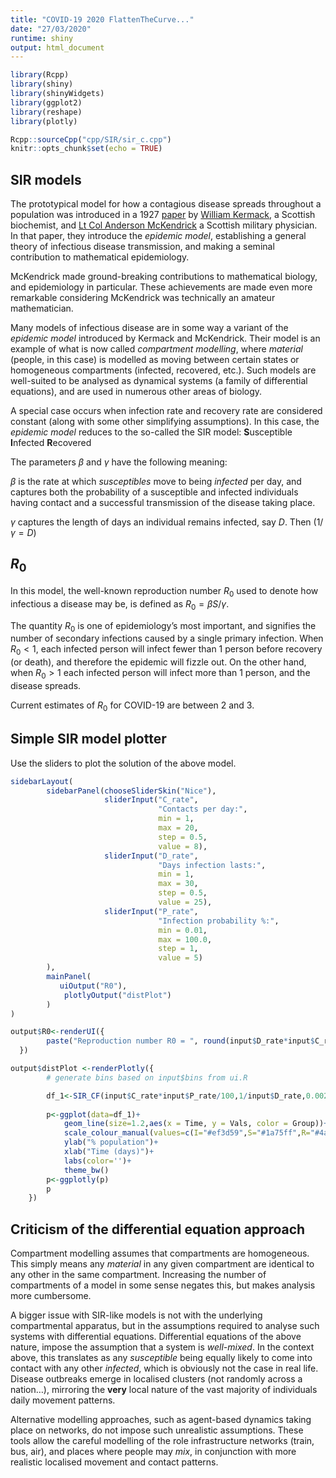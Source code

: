 ```yaml
---
title: "COVID-19 2020 FlattenTheCurve..."
date: "27/03/2020"
runtime: shiny
output: html_document
---
```


```r
library(Rcpp)
library(shiny)
library(shinyWidgets)
library(ggplot2)
library(reshape)
library(plotly)

Rcpp::sourceCpp("cpp/SIR/sir_c.cpp")
knitr::opts_chunk$set(echo = TRUE)
```

## SIR models

The prototypical model for how a contagious disease spreads throughout a population was introduced in a 1927 [paper](https://royalsocietypublishing.org/doi/pdf/10.1098/rspa.1927.0118) by [William Kermack](https://en.wikipedia.org/wiki/William_Ogilvy_Kermack), a Scottish biochemist, and [Lt Col Anderson McKendrick](https://en.wikipedia.org/wiki/Anderson_Gray_McKendrick) a Scottish military physician. In that paper, they introduce the *epidemic model*, establishing a general theory of infectious disease transmission, and making a seminal contribution to mathematical epidemiology.

McKendrick made ground-breaking contributions to mathematical biology, and epidemiology in particular. These achievements are made even more remarkable considering McKendrick was technically an amateur mathematician.

Many models of infectious disease are in some way a variant of the *epidemic model* introduced by Kermack and McKendrick. Their model is an example of what is now called *compartment modelling*, where *material* (people, in this case) is modelled as moving between certain states or homogeneous compartments (infected, recovered, etc.). Such models are well-suited to be analysed as dynamical systems (a family of differential equations), and are used in numerous other areas of biology.

A special case occurs when infection rate and recovery rate are considered constant (along with some other simplifying assumptions). In this case, the *epidemic model* reduces to the so-called the SIR model: **S**usceptible **I**nfected **R**ecovered

\begin{align}
\frac{dS}{dt}=& \: -\beta SI\\[10pt]
\frac{dI}{dt}=& \: \beta SI -\gamma I\\[10pt]
\frac{dR}{dt}=& \: \gamma I 
\end{align}


The parameters $\beta$ and $\gamma$ have the following meaning:


$\beta$ is the rate at which *susceptibles* move to being *infected* per day, and captures both the probability of a susceptible and infected individuals having contact and a successful transmission of the disease taking place.


$\gamma$ captures the length of days an individual remains infected, say $D$. Then ($1/\gamma = D$)


## $R_{0}$
In this model, the well-known reproduction number $R_{0}$ used to denote how infectious a disease may be, is defined as $R_{0}=\beta S / \gamma$.

The quantity $R_{0}$ is one of epidemiology's most important, and signifies the number of secondary infections caused by a single primary infection. When $R_{0}<1$, each infected person will infect fewer than 1 person before recovery (or death), and therefore the epidemic will fizzle out. On the other hand, when $R_{0}>1$ each infected person will infect more than 1 person, and the disease spreads.


Current estimates of $R_{0}$ for COVID-19 are between 2 and 3.



## Simple SIR model plotter


Use the sliders to plot the solution of the above model.

```r
sidebarLayout(
        sidebarPanel(chooseSliderSkin("Nice"),
                     sliderInput("C_rate",
                                 "Contacts per day:",
                                 min = 1,
                                 max = 20,
                                 step = 0.5,
                                 value = 8),
                     sliderInput("D_rate",
                                 "Days infection lasts:",
                                 min = 1,
                                 max = 30,
                                 step = 0.5,
                                 value = 25),
                     sliderInput("P_rate",
                                 "Infection probability %:",
                                 min = 0.01,
                                 max = 100.0,
                                 step = 1,
                                 value = 5)
        ),
        mainPanel(
           uiOutput("R0"),
            plotlyOutput("distPlot")
        )
)
```

```r
output$R0<-renderUI({
        paste("Reproduction number R0 = ", round(input$D_rate*input$C_rate*input$P_rate/100,3))
  })

output$distPlot <-renderPlotly({
        # generate bins based on input$bins from ui.R

        df_1<-SIR_CF(input$C_rate*input$P_rate/100,1/input$D_rate,0.0025,0.1)
        
        p<-ggplot(data=df_1)+
            geom_line(size=1.2,aes(x = Time, y = Vals, color = Group))+
            scale_colour_manual(values=c(I="#ef3d59",S="#1a75ff",R="#4ab19d"))+
            ylab("% population")+
            xlab("Time (days)")+
            labs(color='')+
            theme_bw()
        p<-ggplotly(p)
        p
    })
```


## Criticism of the differential equation approach


Compartment modelling assumes that compartments are homogeneous. This simply means any *material* in any given compartment are identical to any other in the same compartment. Increasing the number of compartments of a model in some sense negates this, but makes analysis more cumbersome.


A bigger issue with SIR-like models is not with the underlying compartmental apparatus, but in the assumptions required to analyse such systems with differential equations. Differential equations of the above nature, impose the assumption that a system is *well-mixed*. In the context above, this translates as any *susceptible* being equally likely to come into contact with any other *infected*, which is obviously not the case in real life. Disease outbreaks emerge in localised clusters (not randomly across a nation...), mirroring the __very__ local nature of the vast majority of individuals daily movement patterns.


Alternative modelling approaches, such as agent-based dynamics taking place on networks, do not impose such unrealistic assumptions. These tools allow the careful modelling of the role infrastructure networks (train, bus, air), and places where people may *mix*, in conjunction with more realistic localised movement and contact patterns.



<!--Tap the image to lauch simple SIR model widget

[![[Shiny app](https://chris-x.shinyapps.io/SimpleSIR/)](images/SIR.jpg)](https://chris-x.shinyapps.io/SimpleSIR/)
-->